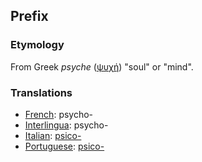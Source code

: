 ==Prefix==
===Etymology===
From Greek ''psyche'' ([[ψυχή]]) "soul" or "mind".
===Translations===
*[[French]]: psycho-
*[[Interlingua]]: psycho-
*[[Italian]]: [[psico-]]
*[[Portuguese]]: [[psico-]]